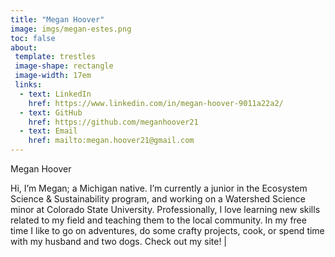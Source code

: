 ```yaml
---
title: "Megan Hoover"
image: imgs/megan-estes.png
toc: false
about: 
 template: trestles
 image-shape: rectangle
 image-width: 17em
 links:
  - text: LinkedIn
    href: https://www.linkedin.com/in/megan-hoover-9011a22a2/
  - text: GitHub
    href: https://github.com/meganhoover21
  - text: Email
    href: mailto:megan.hoover21@gmail.com
---
```


Megan Hoover

Hi, I'm Megan; a Michigan native. I'm currently a junior in the Ecosystem Science & Sustainability program, and working on a Watershed Science minor at Colorado State University. Professionally, I love learning new skills related to my field and teaching them to the local community. In my free time I like to go on adventures, do some crafty projects, cook, or spend time with my husband and two dogs. Check out my site!  |
